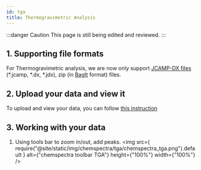 ```yaml
---
id: tga
title: Thermogravimetric Analysis
---
```


:::danger Caution
This page is still being edited and reviewed.
:::

## 1. Supporting file formats

For Thermogravimetric analysis, we are now only support [JCAMP-DX files](https://iupac.org/what-we-do/digital-standards/jcamp-dx/) (\*.jcamp, \*.dx, \*.jdx), zip (in [BagIt](https://en.wikipedia.org/wiki/BagIt) format) files.

## 2. Upload your data and view it

To upload and view your data, you can follow [this instruction](../chemspectra#2-analysing-data-in-chemotion-eln)

## 3. Working with your data

1. Using tools bar to zoom in/out, add peaks.
   <img
     src={
       require("@site/static/img/chemspectra/tga/chemspectra_tga.png").default
     }
     alt={"chemspectra toolbar TGA"}
     height={"100%"}
     width={"100%"}
   />
